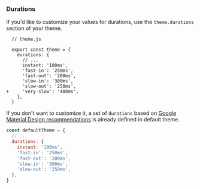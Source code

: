 ### Durations

If you'd like to customize your values for durations, use the `theme.durations` section of your theme.

```diffjs
  // theme.js

  export const theme = {
    durations: {
      // ...
      instant: '100ms',
      'fast-in': '250ms',
      'fast-out': '200ms',
      'slow-in': '300ms',
      'slow-out': '250ms',
+     'very-slow': '400ms',
    },
  }
```

If you don't want to customize it, a set of `durations` based on [Google Material Design recommendations](https://material.io/design/motion/speed.html#duration) is already defined in default theme.

```js
const defaultTheme = {
  // ...
  durations: {
    instant: '100ms',
    'fast-in': '250ms',
    'fast-out': '200ms',
    'slow-in': '300ms',
    'slow-out': '250ms',
  },
}
```
